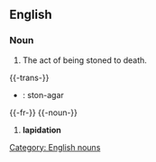 ==English==
===Noun===

#The act of being stoned to death.

{{-trans-}}

* {{io}} : ston-agar

{{-fr-}}
{{-noun-}}
# '''lapidation'''

[[Category: English nouns]]